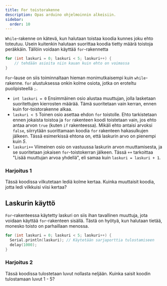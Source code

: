 ```yaml
---
title: For toistorakenne
description: Opas arduino ohjelmoinnin alkeisiin.
sidebar:
  order: 10
---
```


`While`-rakenne on kätevä, kun halutaan toistaa koodia kunnes joku ehto toteutuu. Usein kuitenkin halutaan
suorittaa koodia tietty määrä toistoja peräkkäin. Tällöin voidaan käyttää `for`-rakennetta

```c
for (int laskuri = 0; laskuri < 5; laskuri++) {
	// tehdään asioita niin kauan kuin ehto on voimassa
}
```

`For`-lause on siis toiminnaltaan hieman monimutkaisempi kuin `while`-rakenne. `for` alustuksessa onkin kolme osiota, jotka on
eroteltu puolipisteellä `;`.

* `int laskuri = 0` Ensimmäinen osio alustaa muuttujan, jolla lasketaan suoritettujen kierrosten määrää. Tämä suoritetaan vain
  kerran, ennen kuin for-toistorakenne alkaa.
* `laskuri < 5` Toinen osio asettaa ehdon `for` toistolle. Ehto tarkistetaan ennen jokaista toistoa ja `for` rakenteen koodi
  toistetaan vain, jos ehto antaa arvon `true` (kuten `if` rakenteessa). Mikäli ehto antaisi arvoksi `false`, siirrytään
  suorittamaan koodia `for` rakenteen hakasulkujen jälkeen. Tässä esimerkissä ehtona on, että laskurin arvo on pienempi kuin *5*.
* `laskuri++` Viimeinen osio on vastuussa laskurin arvon muuttamisesta, ja se suoritetaan jokaisen `for`-toistokerran jälkeen.
  Tässä `++` tarkoittaa "Lisää muuttujan arvoa yhdellä", eli samaa kuin `laskuri = laskuri + 1`.

### Harjoitus 1

Tässä koodissa vilkutetaan lediä kolme kertaa. Kuinka muuttaisit koodia, jotta ledi vilkkuisi viisi kertaa?

<LinkCard title="Harjoitus 6.1" href="https://wokwi.com/projects/413383374889592833" target="_blank" rel="noopener noreferrer" />

## Laskurin käyttö

`For`-rakenteessa käytetty laskuri on siis ihan tavallinen muuttuja, jota voidaan käyttää `for`-rakenteen sisällä. Tästä on
hyötyä, kun halutaan tietää, monesko toisto on parhaillaan menossa.

```c
for (int laskuri = 0; laskuri < 5; laskuri++) {
  Serial.println(laskuri); // Käytetään sarjaporttia tulostamiseen
  delay(1000);
}
```

### Harjoitus 2

Tässä koodissa tulostetaan luvut nollasta neljään. Kuinka saisit koodin tulostamaan luvut 1 - 5?

<LinkCard title="Harjoitus 6.1" href="httpshttps://wokwi.com/projects/414017031181612033" target="_blank" rel="noopener noreferrer" />
